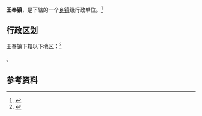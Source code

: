 {{中国乡级行政区|37/15/22/111/000}}

'''王奉镇'''，是{{PRC admin/fullname|37/15/22/111/000|3}}下辖的一个[[乡镇|乡镇]]级行政单位。<ref>{{PRC admin/ref sgc|{{PRC admin/parent|37/15/22/111/000}}}}</ref>

== 行政区划 ==

王奉镇下辖以下地区：<ref>{{PRC admin/ref sgc|37/15/22/111/000}}</ref>

{{PRC admin/children|37/15/22/111/000}}。

== 参考资料 ==

{{reflist}}

{{行政区划小作品}}
{{PRC admin/navcat|37/15/22/111/000}}